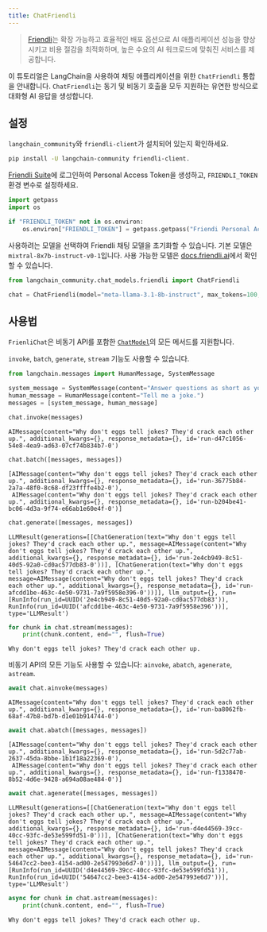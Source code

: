 ```yaml
---
title: ChatFriendli
---
```


> [Friendli](https://friendli.ai/)는 확장 가능하고 효율적인 배포 옵션으로 AI 애플리케이션 성능을 향상시키고 비용 절감을 최적화하며, 높은 수요의 AI 워크로드에 맞춰진 서비스를 제공합니다.

이 튜토리얼은 LangChain을 사용하여 채팅 애플리케이션을 위한 `ChatFriendli` 통합을 안내합니다. `ChatFriendli`는 동기 및 비동기 호출을 모두 지원하는 유연한 방식으로 대화형 AI 응답을 생성합니다.

## 설정

`langchain_community`와 `friendli-client`가 설치되어 있는지 확인하세요.

```sh
pip install -U langchain-community friendli-client.
```

[Friendli Suite](https://suite.friendli.ai/)에 로그인하여 Personal Access Token을 생성하고, `FRIENDLI_TOKEN` 환경 변수로 설정하세요.

```python
import getpass
import os

if "FRIENDLI_TOKEN" not in os.environ:
    os.environ["FRIENDLI_TOKEN"] = getpass.getpass("Friendi Personal Access Token: ")
```

사용하려는 모델을 선택하여 Friendli 채팅 모델을 초기화할 수 있습니다. 기본 모델은 `mixtral-8x7b-instruct-v0-1`입니다. 사용 가능한 모델은 [docs.friendli.ai](https://docs.periflow.ai/guides/serverless_endpoints/pricing#text-generation-models)에서 확인할 수 있습니다.

```python
from langchain_community.chat_models.friendli import ChatFriendli

chat = ChatFriendli(model="meta-llama-3.1-8b-instruct", max_tokens=100, temperature=0)
```

## 사용법

`FrienliChat`은 비동기 API를 포함한 [`ChatModel`](/oss/langchain/models)의 모든 메서드를 지원합니다.

`invoke`, `batch`, `generate`, `stream` 기능도 사용할 수 있습니다.

```python
from langchain.messages import HumanMessage, SystemMessage

system_message = SystemMessage(content="Answer questions as short as you can.")
human_message = HumanMessage(content="Tell me a joke.")
messages = [system_message, human_message]

chat.invoke(messages)
```

```output
AIMessage(content="Why don't eggs tell jokes? They'd crack each other up.", additional_kwargs={}, response_metadata={}, id='run-d47c1056-54e8-4ea9-ad63-07cf74b834b7-0')
```

```python
chat.batch([messages, messages])
```

```output
[AIMessage(content="Why don't eggs tell jokes? They'd crack each other up.", additional_kwargs={}, response_metadata={}, id='run-36775b84-2a7a-48f0-8c68-df23ffffe4b2-0'),
 AIMessage(content="Why don't eggs tell jokes? They'd crack each other up.", additional_kwargs={}, response_metadata={}, id='run-b204be41-bc06-4d3a-9f74-e66ab1e60e4f-0')]
```

```python
chat.generate([messages, messages])
```

```output
LLMResult(generations=[[ChatGeneration(text="Why don't eggs tell jokes? They'd crack each other up.", message=AIMessage(content="Why don't eggs tell jokes? They'd crack each other up.", additional_kwargs={}, response_metadata={}, id='run-2e4cb949-8c51-40d5-92a0-cd0ac577db83-0'))], [ChatGeneration(text="Why don't eggs tell jokes? They'd crack each other up.", message=AIMessage(content="Why don't eggs tell jokes? They'd crack each other up.", additional_kwargs={}, response_metadata={}, id='run-afcdd1be-463c-4e50-9731-7a9f5958e396-0'))]], llm_output={}, run=[RunInfo(run_id=UUID('2e4cb949-8c51-40d5-92a0-cd0ac577db83')), RunInfo(run_id=UUID('afcdd1be-463c-4e50-9731-7a9f5958e396'))], type='LLMResult')
```

```python
for chunk in chat.stream(messages):
    print(chunk.content, end="", flush=True)
```

```output
Why don't eggs tell jokes? They'd crack each other up.
```

비동기 API의 모든 기능도 사용할 수 있습니다: `ainvoke`, `abatch`, `agenerate`, `astream`.

```python
await chat.ainvoke(messages)
```

```output
AIMessage(content="Why don't eggs tell jokes? They'd crack each other up.", additional_kwargs={}, response_metadata={}, id='run-ba8062fb-68af-47b8-bd7b-d1e01b914744-0')
```

```python
await chat.abatch([messages, messages])
```

```output
[AIMessage(content="Why don't eggs tell jokes? They'd crack each other up.", additional_kwargs={}, response_metadata={}, id='run-5d2c77ab-2637-45da-8bbe-1b1f18a22369-0'),
 AIMessage(content="Why don't eggs tell jokes? They'd crack each other up.", additional_kwargs={}, response_metadata={}, id='run-f1338470-8b52-4d6e-9428-a694a08ae484-0')]
```

```python
await chat.agenerate([messages, messages])
```

```output
LLMResult(generations=[[ChatGeneration(text="Why don't eggs tell jokes? They'd crack each other up.", message=AIMessage(content="Why don't eggs tell jokes? They'd crack each other up.", additional_kwargs={}, response_metadata={}, id='run-d4e44569-39cc-40cc-93fc-de53e599fd51-0'))], [ChatGeneration(text="Why don't eggs tell jokes? They'd crack each other up.", message=AIMessage(content="Why don't eggs tell jokes? They'd crack each other up.", additional_kwargs={}, response_metadata={}, id='run-54647cc2-bee3-4154-ad00-2e547993e6d7-0'))]], llm_output={}, run=[RunInfo(run_id=UUID('d4e44569-39cc-40cc-93fc-de53e599fd51')), RunInfo(run_id=UUID('54647cc2-bee3-4154-ad00-2e547993e6d7'))], type='LLMResult')
```

```python
async for chunk in chat.astream(messages):
    print(chunk.content, end="", flush=True)
```

```output
Why don't eggs tell jokes? They'd crack each other up.
```
